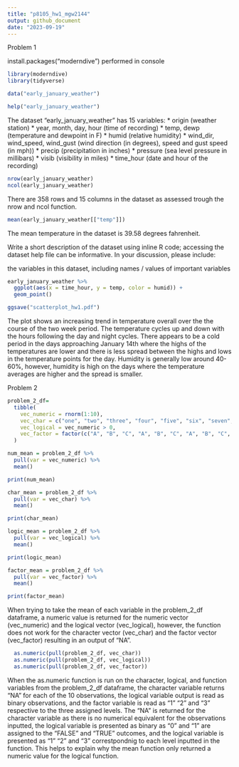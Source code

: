 ```yaml
---
title: "p8105_hw1_mgw2144"
output: github_document
date: "2023-09-19"
---
```


Problem 1

install.packages("moderndive") performed in console

```r
library(moderndive)
library(tidyverse)
```

```r
data("early_january_weather")
```

```r
help("early_january_weather")
```

The dataset "early_january_weather" has 15 variables: 
*   origin (weather station)
*   year, month, day, hour (time of recording)
*   temp, dewp (temperature and dewpoint in F)
*   humid (relative humidity)
*   wind_dir, wind_speed, wind_gust (wind direction (in degrees), speed and gust speed (in mph))
*   precip (precipitation in inches)
*   pressure (sea level pressure in millibars)
*   visib (visibility in miles)
*   time_hour (date and hour of the recording)

```r
nrow(early_january_weather)
ncol(early_january_weather)
```
There are 358 rows and 15 columns in the dataset as assessed trough the nrow and ncol function.

```r
mean(early_january_weather[["temp"]])
```
The mean temperature in the dataset is 39.58 degrees fahrenheit.

Write a short description of the dataset using inline R code; accessing the dataset help file can be informative. In your discussion, please include:

the variables in this dataset, including names / values of important variables

```r
early_january_weather %>%
  ggplot(aes(x = time_hour, y = temp, color = humid)) +
  geom_point()

ggsave("scatterplot_hw1.pdf")
```

The plot shows an increasing trend in temperature overall over the the course of the two week period. The temperature cycles up and down with the hours following the day and night cycles. There appears to be a cold period in the days approaching January 14th where the highs of the temperatures are lower and there is less spread between the highs and lows in the temperature points for the day. Humidity is generally low around 40-60%, however, humidity is high on the days where the temperature averages are higher and the spread is smaller.  


Problem 2

```r
problem_2_df=
  tibble(
    vec_numeric = rnorm(1:10),
    vec_char = c("one", "two", "three", "four", "five", "six", "seven", "eight", "nine", "ten"),
    vec_logical = vec_numeric > 0, 
    vec_factor = factor(c("A", "B", "C", "A", "B", "C", "A", "B", "C", "A"))
  )
```

```r
num_mean = problem_2_df %>%
  pull(var = vec_numeric) %>%
  mean()

print(num_mean)

char_mean = problem_2_df %>%
  pull(var = vec_char) %>%
  mean()

print(char_mean)

logic_mean = problem_2_df %>%
  pull(var = vec_logical) %>%
  mean()

print(logic_mean)

factor_mean = problem_2_df %>%
  pull(var = vec_factor) %>%
  mean()

print(factor_mean)

```
When trying to take the mean of each variable in the problem_2_df dataframe, a numeric value is returned for the numeric vector (vec_numeric) and the logical vector (vec_logical), however, the function does not work for the character vector (vec_char) and the factor vector (vec_factor) resulting in an output of "NA". 

```r
  as.numeric(pull(problem_2_df, vec_char))
  as.numeric(pull(problem_2_df, vec_logical))
  as.numeric(pull(problem_2_df, vec_factor))
```
When the as.numeric function is run on the character, logical, and function variables from the problem_2_df dataframe, the character variable returns "NA" for each of the 10 observations, the logical variable output is read as binary observations, and the factor variable is read as "1" "2" and "3" respective to the three assigned levels. The "NA" is returned for the character variable as there is no numerical equivalent for the observations inputted, the logical variable is presented as binary as "0" and "1" are assigned to the "FALSE" and "TRUE" outcomes, and the logical variable is presented as "1" "2" and "3" correstpondnig to each level inputted in the function. This helps to explain why the mean function only returned a numeric value for the logical function. 
